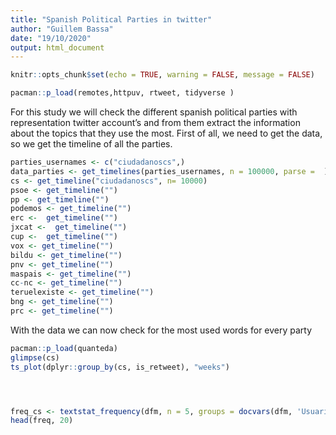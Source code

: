 ```yaml
---
title: "Spanish Political Parties in twitter"
author: "Guillem Bassa"
date: "19/10/2020"
output: html_document
---
```


```r
knitr::opts_chunk$set(echo = TRUE, warning = FALSE, message = FALSE)
```

```r
pacman::p_load(remotes,httpuv, rtweet, tidyverse )

```
For this study we will check the different spanish political parties with representation twitter account's and from them extract the information about the topics that they use the most.
First of all, we need to get the data, so we get the timeline of all the parties.

```r
parties_usernames <- c("ciudadanoscs",)
data_parties <- get_timelines(parties_usernames, n = 100000, parse =  )
cs <- get_timeline("ciudadanoscs", n= 10000)
psoe <- get_timeline("")
pp <- get_timeline("")
podemos <- get_timeline("")
erc <-  get_timeline("")
jxcat <-  get_timeline("")
cup <-  get_timeline("")
vox <- get_timeline("")
bildu <- get_timeline("")
pnv <- get_timeline("")
maspais <- get_timeline("")
cc-nc <- get_timeline("")
teruelexiste <- get_timeline("")
bng <- get_timeline("")
prc <- get_timeline("")

```

With the data we can now check for the most used words for every party

```r
pacman::p_load(quanteda)
glimpse(cs)
ts_plot(dplyr::group_by(cs, is_retweet), "weeks")




freq_cs <- textstat_frequency(dfm, n = 5, groups = docvars(dfm, 'Usuario'))
head(freq, 20)

```

